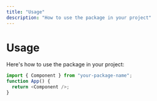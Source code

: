 ```yaml
---
title: "Usage"
description: "How to use the package in your project"
---
```


# Usage

Here's how to use the package in your project:

```javascript
import { Component } from "your-package-name";
function App() {
  return <Component />;
}
```
